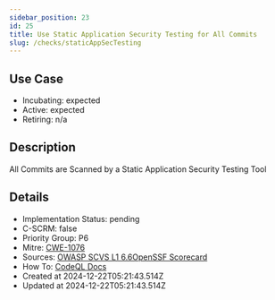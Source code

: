 ```yaml
---
sidebar_position: 23
id: 25
title: Use Static Application Security Testing for All Commits
slug: /checks/staticAppSecTesting
---
```


<!-- BANNER:START -->
<!-- BANNER:END -->

## Use Case
<!-- LEVELS:START -->
- Incubating: expected
- Active: expected
- Retiring: n/a
<!-- LEVELS:END -->

<!-- DESCRIPTION:START -->
## Description
All Commits are Scanned by a Static Application Security Testing Tool
<!-- DESCRIPTION:END -->

<!-- DETAILS:START -->
## Details
- Implementation Status: pending
- C-SCRM: false
- Priority Group: P6
- Mitre: [CWE-1076](https://cwe.mitre.org/data/definitions/1076.html)
- Sources: [OWASP SCVS L1 6.6OpenSSF Scorecard](https://github.com/ossf/scorecard/blob/main/docs/checks.md#sast)
- How To: [CodeQL Docs](https://docs.github.com/en/code-security/code-scanning/introduction-to-code-scanning/about-code-scanning-with-codeql)
- Created at 2024-12-22T05:21:43.514Z
- Updated at 2024-12-22T05:21:43.514Z
<!-- DETAILS:END -->
